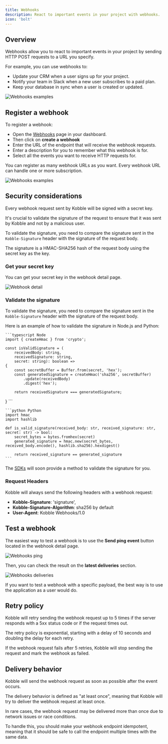 ```yaml
---
title: Webhooks
description: React to important events in your project with webhooks.
icon: 'bolt'
---
```


## Overview

Webhooks allow you to react to important events in your project by sending HTTP POST requests to a URL you specify.

For example, you can use webhooks to:
- Update your CRM when a user signs up for your project.
- Notify your team in Slack when a new user subscribes to a paid plan.
- Keep your database in sync when a user is created or updated.

![Webhooks examples](/images/webhooks-diagram.jpg)


## Register a webhook

To register a webhook:

- Open the [Webhooks](https://app.kobble.io/p/webhooks) page in your dashboard.
- Then click on **create a webhook**
- Enter the URL of the endpoint that will receive the webhook requests.
- Enter a description for you to remember what this webhook is for.
- Select all the events you want to receive HTTP requests for.

<Note>You can register as many webhook URLs as you want. Every webhook URL can handle one or more subscription.</Note>

![Webhooks examples](/images/create-webhook.png)

## Security considerations

Every webhook request sent by Kobble will be signed with a secret key.

It's crucial to validate the signature of the request to ensure that it was sent by Kobble and not by a malicious user.

To validate the signature, you need to compare the signature sent in the `Kobble-Signature` header with the signature of the request body.

The signature is a HMAC-SHA256 hash of the request body using the secret key as the key.

### Get your secret key

You can get your secret key in the webhook detail page.

![Webhook detail](/images/webhook-detail-page.png)

### Validate the signature

To validate the signature, you need to compare the signature sent in the `Kobble-Signature` header with the signature of the request body.

Here is an example of how to validate the signature in Node.js and Python:

<CodeGroup>

    ```typescript Node
    import { createHmac } from 'crypto';

    const isValidSignature = (
        receivedBody: string,
        receivedSignature: string,
        secret: string): boolean =>
    {
        const secretBuffer = Buffer.from(secret, 'hex');
        const generatedSignature = createHmac('sha256', secretBuffer)
            .update(receivedBody)
            .digest('hex');

        return receivedSignature === generatedSignature;
}
    ```

    ```python Python
    import hmac
    import hashlib

    def is_valid_signature(received_body: str, received_signature: str, secret: str) -> bool:
        secret_bytes = bytes.fromhex(secret)
        generated_signature = hmac.new(secret_bytes, received_body.encode(), hashlib.sha256).hexdigest()

        return received_signature == generated_signature
    ```
</CodeGroup>

<Note>The [SDKs](/libraries/nodejs/quick-start) will soon provide a method to validate the signature for you.</Note>


### Request Headers

Kobble will always send the following headers with a webhook request:

- **Kobble-Signature**: 'signature',
- **Kobble-Signature-Algorithm**: sha256 by default
- **User-Agent**: Kobble Webhooks/1.0


## Test a webhook

The easiest way to test a webhook is to use the **Send ping event** button located in the webhook detail page.

![Webhooks ping](/images/webhook-ping-event.png)

Then, you can check the result on the **latest deliveries** section.

![Webhooks deliveries](/images/webhook-deliveries.png)

<Note>If you want to test a webhook with a specific payload, the best way is to use the application as a user would do.</Note>

## Retry policy

Kobble will retry sending the webhook request up to 5 times if the server responds with a 5xx status code or if the request times out.

The retry policy is exponential, starting with a delay of 10 seconds and doubling the delay for each retry.

If the webhook request fails after 5 retries, Kobble will stop sending the request and mark the webhook as failed.

## Delivery behavior

Kobble will send the webhook request as soon as possible after the event occurs.

The delivery behavior is defined as "at least once", meaning that Kobble will try to deliver the webhook request at least once.

In rare cases, the webhook request may be delivered more than once due to network issues or race conditions.

To handle this, you should make your webhook endpoint idempotent, meaning that it should be safe to call the endpoint multiple times with the same data.
